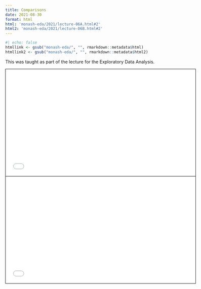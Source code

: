 ```yaml
---
title: Comparisons
date: 2021-08-30
format: html
html: 'monash-eda/2021/lecture-06A.html#2'
html2: 'monash-eda/2021/lecture-06B.html#2'
---
```


```r
#| echo: false
htmllink <- gsub("monash-eda/", "", rmarkdown::metadata$html)
htmllink2 <- gsub("monash-eda/", "", rmarkdown::metadata$html2)
```


This was taught as part of the lecture for the Exploratory Data Analysis.

<a href='`r htmllink`'><i class="fa-solid fa-link"></i></a> <a href='`r htmllink2`'><i class="fa-solid fa-link"></i></a>




<iframe width="600px" src="`r htmllink`" height="337.5px" style="border: 1px solid black;"></iframe>

<iframe width="600px" src="`r htmllink2`" height="337.5px" style="border: 1px solid black;"></iframe>

